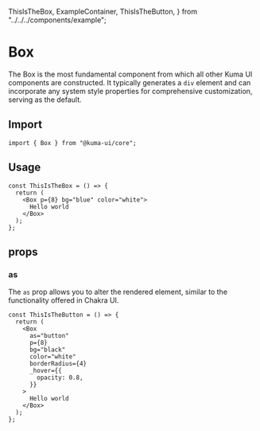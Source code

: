   ThisIsTheBox,
  ExampleContainer,
  ThisIsTheButton,
} from "../../../components/example";

# Box

The Box is the most fundamental component from which all other Kuma UI components are constructed. It typically generates a `div` element and can incorporate any system style properties for comprehensive customization, serving as the default.

## Import

```tsx copy
import { Box } from "@kuma-ui/core";
```

## Usage

<ExampleContainer>
  <ThisIsTheBox />
</ExampleContainer>

```tsx copy
const ThisIsTheBox = () => {
  return (
    <Box p={8} bg="blue" color="white">
      Hello world
    </Box>
  );
};
```

## props

### as

The `as` prop allows you to alter the rendered element, similar to the functionality offered in Chakra UI.

<ExampleContainer>
  <ThisIsTheButton />
</ExampleContainer>

```tsx copy
const ThisIsTheButton = () => {
  return (
    <Box
      as="button"
      p={8}
      bg="black"
      color="white"
      borderRadius={4}
      _hover={{
        opacity: 0.8,
      }}
    >
      Hello world
    </Box>
  );
};
```
